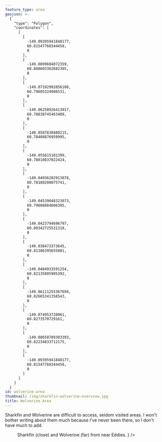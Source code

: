 ```yaml
---
feature_type: area
geojson: >-
  {
    "type": "Polygon",
    "coordinates": [
      [
        [
          -149.09395941840177,
          60.81547760344458,
          0
        ],
        [
          -149.0899684072359,
          60.808603362682305,
          0
        ],
        [
          -149.07192992856108,
          60.79605324986531,
          0
        ],
        [
          -149.06258926413017,
          60.78838745463409,
          0
        ],
        [
          -149.0587838880215,
          60.78408876959995,
          0
        ],
        [
          -149.055615101399,
          60.78010837022424,
          0
        ],
        [
          -149.04936202913078,
          60.78188208075741,
          0
        ],
        [
          -149.04539048323073,
          60.79608884606395,
          0
        ],
        [
          -149.0423794696797,
          60.80342725531318,
          0
        ],
        [
          -149.038473373645,
          60.81386395655801,
          0
        ],
        [
          -149.0484933591254,
          60.82135805905392,
          0
        ],
        [
          -149.06111255367694,
          60.82665341358543,
          0
        ],
        [
          -149.074953720061,
          60.8273570729161,
          0
        ],
        [
          -149.08658709303393,
          60.82234833712175,
          0
        ],
        [
          -149.09395941840177,
          60.81547760344458,
          0
        ]
      ]
    ]
  }
id: wolverine-area
thumbnail: /img/sharkfin-wolverine-overview.jpg
title: Wolverine Area
---
```



Sharkfin and Wolverine are difficult to access, seldom visited areas.
I won't bother writing about them much because I've never been there,
so I don't have much to add.

<Figure
  src={ImgSharkfinWolverine}
  caption={
    <>
      Sharkfin (close) and Wolverine (far) from near Eddies.
    </>
  }
/>